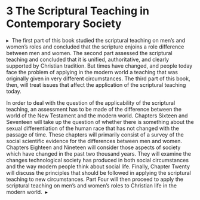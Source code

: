 # [3]{.HEADS---SUBHEADS_Part-Number} The Scrip&#173;tural Teaching in Contem&#173;porary Society {-}

<a id="_idParaDest-67"></a><a id="_idTextAnchor662"></a>
<p class="BODY-STYLES_Part-Opening"><span>▸&#160;&#160;</span><span class="Opening-Drop-Words">The first part of this book</span> studied the scriptural teaching on men’s and women’s roles and concluded that the scripture enjoins a role difference between men and women. The second part assessed the scriptural teaching and concluded that it is unified, authoritative, and clearly supported by Christian tradition. But times have changed, and people today face the problem of applying in the modern world a teaching that was originally given in very different circumstances. The third part of this book, then, will treat issues that affect the application of the scriptural teaching today.</p>
<p class="BODY-STYLES_Body">In order to deal with the question of the applicability of the scriptural teaching, an assessment has to be made of the difference between the world of the New Testament and the modern world. Chapters Sixteen and Seventeen will take up the question of whether there is something about the sexual differentiation of the human race that has not changed with the passage of time. These chapters will primarily consist of a survey of the social scientific evidence for the differences between men and women. Chapters Eighteen and Nineteen will consider those aspects of society which have changed in the past two thousand years. They will examine the changes technological society has produced in both social circumstances and the way modern people think about social life. Finally, Chapter Twenty will discuss the principles that should be followed in applying the scriptural teaching to new circumstances. Part Four will then proceed to apply the scriptural teaching on men’s and women’s roles to Christian life in the modern world.&#160;&#160;▸</p>
